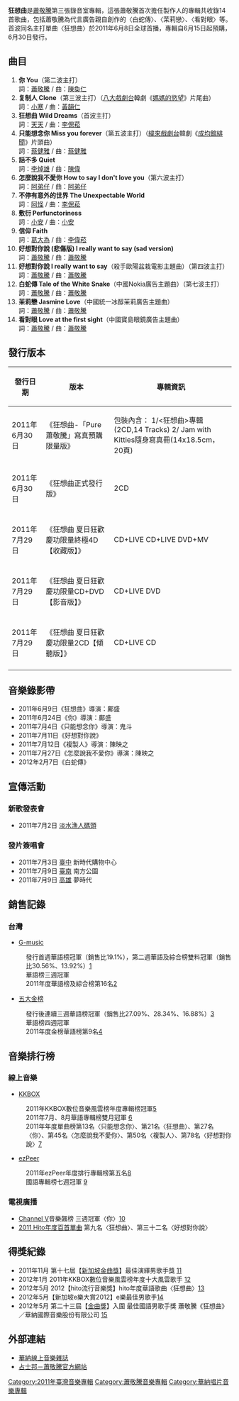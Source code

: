 {{Infobox Album
| Name = 狂想曲
| Original_name = 
| Type = 專輯
| Longtype =
| Artist = [[蕭敬騰|蕭敬騰]]
| Cover = Jam Hsiao Wild Dreams cover.jpg
| Released = 2011年6月30日
| Recorded = 
| Genre = [[華語流行音樂|華語流行音樂]]
| Length = 
| Label = [[華納音樂|華納音樂]]
| Producer = 
| Reviews = 
| Last album = [[洛克先生Mr.Rock演唱會Live紀實|洛克先生Mr.Rock演唱會Live紀實]] <br>(2010)
| This album = '''狂想曲'''<br>(2011)
| Next album = [[蕭敬騰同名世界巡迴演唱會_香港紅磡站LIVE|蕭敬騰同名世界巡迴演唱會 香港紅磡站LIVE]]<br>(2012)
}}

'''狂想曲'''是[[蕭敬騰|蕭敬騰]]第三張錄音室專輯，這張蕭敬騰首次擔任製作人的專輯共收錄14首歌曲，包括蕭敬騰為代言廣告親自創作的〈白蛇傳〉、〈茉莉戀〉、〈看對眼〉等。首波同名主打單曲〈狂想曲〉於2011年6月8日全球首播，專輯自6月15日起預購，6月30日發行。

==曲目==
#'''你 You'''（第二波主打）<br>詞：[[蕭敬騰|蕭敬騰]] / 曲：[[陳奐仁|陳奐仁]]
#'''复制人 Clone'''（第三波主打）（[[八大戲劇台|八大戲劇台]]韓劇《[[微笑，媽媽|媽媽的慾望]]》片尾曲）<br>詞：[[小寒|小寒]] / 曲：[[黃韻仁|黃韻仁]]
#'''狂想曲 Wild Dreams'''（首波主打）<br>詞：[[天天|天天]] / 曲：[[李偲菘|李偲菘]] 
#'''只能想念你 Miss you forever'''（第五波主打）（[[緯來戲劇台|緯來戲劇台]]韓劇《[[成均館緋聞|成均館緋聞]]》片頭曲）<br>詞：[[蔡健雅|蔡健雅]] / 曲：[[蔡健雅|蔡健雅]]
#'''話不多 Quiet''' <br>詞：[[李焯雄|李焯雄]] / 曲：[[陳偉|陳偉]]
#'''怎麼說我不愛你 How to say I don't love you'''（第六波主打） <br>詞：[[阿弟仔|阿弟仔]] / 曲：[[阿弟仔|阿弟仔]]
#'''不停有意外的世界 The Unexpectable World''' <br>詞：[[阿怪|阿怪]] / 曲：[[李偲菘|李偲菘]]
#'''敷衍 Perfunctoriness''' <br>詞：[[小安|小安]] / 曲：[[小安|小安]]
#'''信仰 Faith''' <br>詞：[[葛大為|葛大為]] / 曲：[[李偉菘|李偉菘]]
#'''好想對你說 (悲傷版) I really want to say (sad version)''' <br>詞：[[蕭敬騰|蕭敬騰]] / 曲：[[蕭敬騰|蕭敬騰]]
#'''好想對你說 I really want to say'''（殺手歐陽盆栽電影主題曲）（第四波主打）<br>詞：[[蕭敬騰|蕭敬騰]] / 曲：[[蕭敬騰|蕭敬騰]]
#'''白蛇傳 Tale of the White Snake'''（中國Nokia廣告主題曲）（第七波主打）<br>詞：[[蕭敬騰|蕭敬騰]] / 曲：[[蕭敬騰|蕭敬騰]] 
#'''茉莉戀 Jasmine Love'''（中國統一冰醇茉莉廣告主題曲）<br>詞：[[蕭敬騰|蕭敬騰]] / 曲：[[蕭敬騰|蕭敬騰]] 
#'''看對眼 Love at the first sight'''（中國寶島眼鏡廣告主題曲）<br>詞：[[蕭敬騰|蕭敬騰]] / 曲：[[蕭敬騰|蕭敬騰]]

==發行版本==
{| class="wikitable"
|-
!發行日期!!版本!!專輯資訊
|-
|2011年6月30日
|《狂想曲-「Pure蕭敬騰」寫真預購限量版》
|包裝內含： 
1/<狂想曲>專輯(2CD,14 Tracks) 
2/ Jam with Kitties隨身寫真冊(14x18.5cm，20頁)
|-
|2011年6月30日
|《狂想曲正式發行版》
|2CD
|-
|-
|2011年7月29日
|《狂想曲 夏日狂歡慶功限量終極4D【收藏版】》
|CD+LIVE CD+LIVE DVD+MV 
|-
|-
|2011年7月29日
|《狂想曲 夏日狂歡慶功限量CD+DVD【影音版】》
|CD+LIVE DVD 
|-
|-
|2011年7月29日
|《狂想曲 夏日狂歡慶功限量2CD【傾聽版】》
|CD+LIVE CD 
|-
|}

==音樂錄影帶==
*2011年6月9日《狂想曲》導演：鄺盛
*2011年6月24日《你》導演：鄺盛
*2011年7月4日《只能想念你》導演：鬼斗
*2011年7月11日《好想對你說》
*2011年7月12日《複製人》導演：陳映之
*2011年7月27日《怎麼說我不愛你》導演：陳映之
*2012年2月7日《白蛇傳》

==宣傳活動==
=== 新歌發表會 ===
*2011年7月2日 [[淡水區|淡水]][[漁人碼頭|漁人碼頭]]
=== 發片簽唱會 ===
*2011年7月3日 [[臺中市|臺中]] 新時代購物中心
*2011年7月9日 [[臺南市|臺南]] 南方公園
*2011年7月9日 [[高雄市|高雄]] 夢時代

==銷售記錄==
===台灣===
*[[G-music|G-music]]
:發行首週華語榜冠軍（銷售比19.1%），第二週華語及綜合榜雙料冠軍（銷售比30.56%、13.92%）[http://www.g-music.com.tw/GMusicBillboard1.aspx] {{Wayback|url=http://www.g-music.com.tw/GMusicBillboard1.aspx |date=20090722190003 }}
:華語榜三週冠軍
:2011年度華語榜及綜合榜第16名[http://www.g-music.com.tw/event/2012/GMusicBigBanner.1033/index.html] {{Wayback|url=http://www.g-music.com.tw/event/2012/GMusicBigBanner.1033/index.html |date=20210421144855 }}
*[https://web.archive.org/web/20130925131747/http://www.5music.com.tw/cdtop.asp 五大金榜]
:發行後連續三週華語榜冠軍（銷售比27.09%、28.34%、16.88%）[http://www.5music.com.tw/CDTop.asp?top=3&pWeek=201027&sclass=] {{Wayback|url=http://www.5music.com.tw/CDTop.asp?top=3&pWeek=201027&sclass= |date=20210421004511 }}
:華語榜四週冠軍
:2011年度金榜華語榜第9名[https://web.archive.org/web/20120202093810/http://www.5music.com.tw/CDTop-Year-2011-A.asp]

==音樂排行榜==
===線上音樂===
*[http://www.kkbox.com.tw/ KKBOX] {{Wayback|url=http://www.kkbox.com.tw/ |date=20080706135824 }}
:2011年KKBOX數位音樂風雲榜年度專輯榜冠軍[http://tw.kkbox.com/event/2011kdma/rank.php?&channel=chinese] {{Wayback|url=http://tw.kkbox.com/event/2011kdma/rank.php?&channel=chinese |date=20120119011310 }}
:2011年7月、8月華語專輯榜雙月冠軍 [https://web.archive.org/web/20120211102305/http://tw.kkbox.com/charts/index.html]
:2011年年度單曲榜第13名〈只能想念你〉、第21名〈狂想曲〉、第27名〈你〉、第45名〈怎麼說我不愛你〉、第50名〈複製人〉、第78名〈好想對你說〉[https://web.archive.org/web/20120119011310/http://tw.kkbox.com/event/2011kdma/rank.php?&channel=chinese]

*[http://www.ezpeer.com/ ezPeer] {{Wayback|url=http://www.ezpeer.com/ |date=20150325080508 }}
:2011年ezPeer年度排行專輯榜第五名[http://www.ezpeer.com/#!/event/201201/2011top20/1.html] {{Wayback|url=http://www.ezpeer.com/#!/event/201201/2011top20/1.html |date=20150325080508 }}
:國語專輯榜七週冠軍 [http://www.ezpeer.com/#!/board/2011/0715/board_wa_1.html] {{Wayback|url=http://www.ezpeer.com/#!/board/2011/0715/board_wa_1.html |date=20150325080508 }}

===電視廣播===
*[[Channel_V|Channel V]]音樂飆榜 三週冠軍〈你〉[http://www.youtube.com/watch?v=Oc6_S0jPED8音樂飆榜2011冠軍歌曲總回顧] {{Wayback|url=http://www.youtube.com/watch?v=Oc6_S0jPED8%E9%9F%B3%E6%A8%82%E9%A3%86%E6%A6%9C2011%E5%86%A0%E8%BB%8D%E6%AD%8C%E6%9B%B2%E7%B8%BD%E5%9B%9E%E9%A1%A7 |date=20210418230802 }}
*[https://web.archive.org/web/20160602172625/http://www.hitoradio.com/newweb/chart_2.php 2011 Hito年度百首單曲] 第九名〈狂想曲〉、第三十二名〈好想對你說〉

==得獎紀錄==
*2011年11月 第十七屆【[[新加坡金曲獎|新加坡金曲獎]]】最佳演繹男歌手獎 [https://web.archive.org/web/20111222045815/http://entertainment.xin.msn.com/zh/radio/SHA-2011/article.aspx?cp-documentid=5515933]
*2012年1月 2011年KKBOX數位音樂風雲榜年度十大風雲歌手 [https://web.archive.org/web/20120313230747/http://tw.kkbox.com/event/2011kdma/winner.php?article_id=25]
*2012年5月 2012【hito流行音樂獎】hito年度華語歌曲〈狂想曲〉[http://www.nownews.com/2012/05/07/37-2811242_2.htm]
*2012年5月【新加坡e樂大賞2012】e樂最佳男歌手[https://web.archive.org/web/20120509092751/http://sgeawards.omy.sg/2012/results/]
*2012年5月 第二十三屆【[[金曲獎|金曲獎]]】入圍 最佳國語男歌手獎 蕭敬騰《狂想曲》／華納國際音樂股份有限公司 [http://www.nownews.com/2012/05/15/91-2814240.htm] {{Wayback|url=http://www.nownews.com/2012/05/15/91-2814240.htm |date=20120619033509 }}

==外部連結==
*[http://www.warnermusic.com.tw/ 華納線上音樂雜誌] {{Wayback|url=http://www.warnermusic.com.tw/ |date=20080817101910 }}
*[https://web.archive.org/web/20130713110300/http://www.jamsclub.asia/ 占士邦－蕭敬騰官方網站]

{{蕭敬騰}}

[[Category:2011年臺灣音樂專輯|Category:2011年臺灣音樂專輯]]
[[Category:蕭敬騰音樂專輯|Category:蕭敬騰音樂專輯]]
[[Category:華納唱片音樂專輯|Category:華納唱片音樂專輯]]